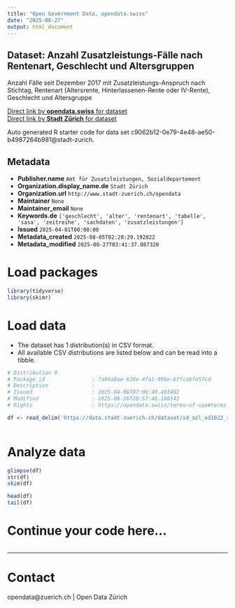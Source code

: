 ```yaml
---
title: "Open Government Data, opendata.swiss"
date: "2025-08-27"
output: html_document
---
```


## Dataset: Anzahl Zusatzleistungs-Fälle nach Rentenart, Geschlecht und Altersgruppen

Anzahl Fälle seit Dezember 2017 mit Zusatzleistungs-Anspruch nach Stichtag, Rentenart (Altersrente, Hinterlassenen-Rente oder IV-Rente), Geschlecht und Altersgruppe 


[Direct link by **opendata.swiss** for dataset](https://opendata.swiss/de/dataset/anzahl-zusatzleistungs-falle-nach-rentenart-geschlecht-und-altersgruppen)<br>
[Direct link by **Stadt Zürich** for dataset](https://data.stadt-zuerich.ch/dataset/sd_azl_od1022_rentenart_geschlecht_alter)

Auto generated R starter code for data set c9062b12-0e79-4e48-ae50-b4987264b981@stadt-zurich.

## Metadata

- **Publisher.name** `Amt für Zusatzleistungen, Sozialdepartement`
- **Organization.display_name.de** `Stadt Zürich`
- **Organization.url** `http://www.stadt-zuerich.ch/opendata`
- **Maintainer** `None`
- **Maintainer_email** `None`
- **Keywords.de** `['geschlecht', 'alter', 'rentenart', 'tabelle', 'sasa', 'zeitreihe', 'sachdaten', 'zusatzleistungen']`
- **Issued** `2025-04-01T00:00:00`
- **Metadata_created** `2025-08-05T02:28:29.192822`
- **Metadata_modified** `2025-08-27T03:41:37.087320`


# Load packages

```r

library(tidyverse)
library(skimr)

```

# Load data

-   The dataset has 1 distribution(s) in CSV format.
-   All available CSV distributions are listed below and can be read into a tibble.

```r

# Distribution 0
# Package_id               : 7a84a8ae-620e-4fa1-996e-b7fcabfe57cd
# Description              : 
# Issued                   : 2025-04-08T07:06:40.403402
# Modified                 : 2025-08-26T20:57:48.180143
# Rights                   : https://opendata.swiss/terms-of-use#terms_open

df <- read_delim('https://data.stadt-zuerich.ch/dataset/sd_azl_od1022_rentenart_geschlecht_alter/download/SOS102OD1022.csv')



```

# Analyze data

```r

glimpse(df)
str(df)
skim(df)

head(df)
tail(df)

```

# Continue your code here...

```r

```

------------------------------------------------------------------------

# Contact

opendata@zuerich.ch | Open Data Zürich
